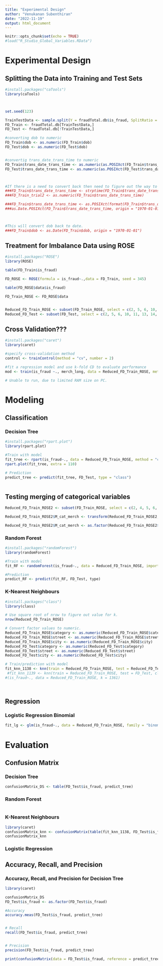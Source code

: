 ```yaml
---
title: "Experimental Design"
author: "Venukanan Subenthiran"
date: "2022-11-19"
output: html_document
---
```


```r
knitr::opts_chunk$set(echo = TRUE)
#load("R_Studio_Global_Variables.RData")
```

# Experimental Design

## Splitting the Data into Training and Test Sets

```r

#install.packages("caTools")
library(caTools)



set.seed(123)

TrainTestData <- sample.split(Y = fraudTotal.db$is_fraud, SplitRatio = 0.7)
FD_Train <- fraudTotal.db[TrainTestData,]
FD_Test <- fraudTotal.db[!TrainTestData,]

#converting dob to numeric
FD_Train$dob <- as.numeric(FD_Train$dob)
FD_Test$dob <- as.numeric(FD_Test$dob)


#convertig trans_date_trans_time to numeric
FD_Train$trans_date_trans_time <- as.numeric(as.POSIXct(FD_Train$trans_date_trans_time))
FD_Test$trans_date_trans_time <- as.numeric(as.POSIXct(FD_Test$trans_date_trans_time))



#If there is a need to convert back then need to figure out the way to do that.
###FD_Train$trans_date_trans_time <- strptime(FD_Train$trans_date_trans_time, format = "%Y%m%d %H:%M:%s")
###FD_Train_trial2 <- as.numeric(FD_Train$trans_date_trans_time)

###FD_Train$trans_date_trans_time <- as.POSIXct(format(FD_Train$trans_date_trans_time))
###as.Date.POSIXct(FD_Train$trans_date_trans_time, origin = "1970-01-01 00:00")



#This will convert dob back to date.
###FD_Train$dob <- as.Date(FD_Train$dob, origin = "1970-01-01")


```


## Treatment for Imbalance Data using ROSE
```r
#install.packages("ROSE")
library(ROSE)

table(FD_Train$is_fraud)

FD_ROSE <- ROSE(formula = is_fraud~.,data = FD_Train, seed = 345)

table(FD_ROSE$data$is_fraud)

FD_Train_ROSE <- FD_ROSE$data


Reduced_FD_Train_ROSE <- subset(FD_Train_ROSE, select = c(2, 5, 6, 10, 11, 13, 14, 18, 20, 22, 23))
Reduced_FD_Test <- subset(FD_Test, select = c(2, 5, 6, 10, 11, 13, 14, 18, 20, 22, 23))

```


## Cross Validation???
```r
#install.packages("caret")
library(caret)

#specify cross-validation method
control <- trainControl(method = "cv", number = 2)

#fit a regression model and use k-fold CD to evaluate performance
mod <- train(is_fraud ~., merch_long, data = Reduced_FD_Train_ROSE, method = "lm", trControl = control)

# Unable to run, due to limited RAM size on PC.
```



# Modeling

## Classification

### Decision Tree
```r
#install.packages("rpart.plot")
library(rpart.plot)

#Train with model
fit_tree <- rpart(is_fraud~., data = Reduced_FD_Train_ROSE, method = "class")
rpart.plot(fit_tree, extra = 110)

# Prediction
predict_tree <- predict(fit_tree, FD_Test, type = "class")



```
## Testing merging of categorical variables
```r

Reduced_FD_Train_ROSE2 <- subset(FD_Train_ROSE, select = c(2, 4, 5, 6, 10, 11, 13, 14, 18, 20, 22, 23))

Reduced_FD_Train_ROSE2$M_cat_merch <- transform(Reduced_FD_Train_ROSE2, newVar = paste(category, merchant))

Reduced_FD_Train_ROSE2$M_cat_merch <- as.factor(Reduced_FD_Train_ROSE2$M_cat_merch)
```




### Random Forest
```r
#install.packages("randomForest")
library(randomForest)

#Train with model
fit_RF <- randomForest(is_fraud~., data = Reduced_FD_Train_ROSE, importance = TRUE, proximity = TRUE)

#Prediction
predict_RF <- predict(fit_RF, FD_Test, type)

```


### K-Nearest Neighbours
```r
#install.packages("class")
library(class)

# Use square root of nrow to figure out value for k.
nrow(Reduced_FD_Train_ROSE)

# Convert factor values to numeric.
Reduced_FD_Train_ROSE$category <- as.numeric(Reduced_FD_Train_ROSE$category)
Reduced_FD_Train_ROSE$street <- as.numeric(Reduced_FD_Train_ROSE$street)
Reduced_FD_Train_ROSE$city <- as.numeric(Reduced_FD_Train_ROSE$city)
Reduced_FD_Test$category <- as.numeric(Reduced_FD_Test$category)
Reduced_FD_Test$street <- as.numeric(Reduced_FD_Test$street)
Reduced_FD_Test$city <- as.numeric(Reduced_FD_Test$city)

# Train/prediction with model
fit_knn_1138 <- knn(train = Reduced_FD_Train_ROSE, test = Reduced_FD_Test, cl = Reduced_FD_Train_ROSE$is_fraud ,k = 50)
 #fit_knn_1139 <- knn(train = Reduced_FD_Train_ROSE, test = FD_Test, cl = Reduced_FD_Train_ROSE$is_fraud ,k = 1139)
#(is_fraud~., data = Reduced_FD_Train_ROSE, k = 1361)




```



## Regression
### Logistic Regression Binomial
```r

fit_lg <- glm(is_fraud~., data = Reduced_FD_Train_ROSE, family = "binomial")

```


# Evaluation

## Confusion Matrix

### Decision Tree
```r
confusionMatrix_DS <- table(FD_Test$is_fraud, predict_tree)


```


### Random Forest
```r

```


### K-Nearest Neighbours
```r
library(caret)
confusionMatrix_knn <- confusionMatrix(table(fit_knn_1138, FD_Test$is_fraud))
confusionMatrix_knn
```


### Logistic Regression

## Accuracy, Recall, and Precision
### Accuracy, Recall, and Precision for Decision Tree
```r
library(caret)

confusionMatrix_DS
FD_Test$is_fraud <- as.factor(FD_Test$is_fraud)

#Accuracy
accuracy.meas(FD_Test$is_fraud, predict_tree)


# Recall
recall(FD_Test$is_fraud, predict_tree)


# Precision
precision(FD_Test$is_fraud, predict_tree)

print(confusionMatrix(data = FD_Test$is_fraud, reference = predict_tree))



```

